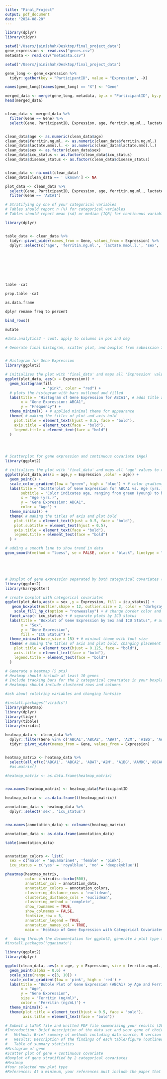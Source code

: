 ```yaml
---
title: "Final_Project"
output: pdf_document
date: "2024-08-20"
---
```

```r

library(dplyr)
library(tidyr)

setwd("/Users/jainishah/Desktop/final_project_data")
gene_expression <- read.csv("genes.csv")
metadata <- read.csv("metadata.csv")

setwd("/Users/jainishah/Desktop/final_project_data")

gene_long <- gene_expression %>%
  tidyr::gather(key = "ParticipantID", value = "Expression", -X)

names(gene_long)[names(gene_long) == "X"] <- "Gene"

merged_data <- merge(gene_long, metadata, by.x = "ParticipantID", by.y = "participant_id")
head(merged_data)


clean_data <- merged_data %>%
  filter(Gene == Gene) %>%
  select(Gene, ParticipantID, Expression, age, ferritin.ng.ml., lactate.mmol.l., sex, icu_status, disease_status)


clean_data$age <- as.numeric(clean_data$age)
clean_data$ferritin.ng.ml. <- as.numeric(clean_data$ferritin.ng.ml.)
clean_data$lactate.mmol.l. <- as.numeric(clean_data$lactate.mmol.l.)
clean_data$sex <- as.factor(clean_data$sex)
clean_data$icu_status <- as.factor(clean_data$icu_status)
clean_data$disease_status <- as.factor(clean_data$disease_status)


clean_data <- na.omit(clean_data)
clean_data[clean_data == ' uknown'] <- NA 

plot_data <- clean_data %>%
  select(Gene, ParticipantID, Expression, age, ferritin.ng.ml., lactate.mmol.l., sex, icu_status, disease_status) %>% 
  filter(Gene == 'ABCA1')


```

```r
# Stratifying by one of your categorical variables
# Tables should report n (%) for categorical variables 
# Tables should report mean (sd) or median [IQR] for continuous variables

library(dplyr)


table_data <- clean_data %>%
  tidyr::pivot_wider(names_from = Gene, values_from = Expression) %>% 
  dplyr::select(c('age', 'ferritin.ng.ml.', 'lactate.mmol.l.', 'sex', 'icu_status', 'disease_status'))








table -cat

prop.table -cat

as.data.frame

dplyr rename freq to percent

bind_rows()

mutate

#data.analytics2 - cont. apply to columns in pos and neg

```



```r
# Generate final histogram, scatter plot, and boxplot from submission 1 (i.e. only for your first gene of interest) incorporating all feedback from your presentations 


# Histogram for Gene Expression
library(ggplot2)

# initializes the plot with 'final_data' and maps all 'Expression' values to the x-axis
ggplot(plot_data, aes(x = Expression)) + 
  geom_histogram(fill
                 = "pink", color = "red") +
  # plots the histogram with bars outlined and filled
  labs(title = "Histogram of Gene Expression for ABCA1", # adds title and axis labels
       x = "Gene Expression: ABCA1",
       y = "Frequency") + 
  theme_minimal() + # applied minimal theme for appearance 
  theme( # making the titles of plot and axis bold
    plot.title = element_text(hjust = 0.5, face = "bold"),
    axis.title = element_text(face = "bold"),
    legend.title = element_text(face = "bold")
  )




# Scatterplot for gene expression and continuous covariate (Age)
library(ggplot2)

# initializes the plot with 'final_data' and maps all 'age' values to x-axis 'Expression' values to the y-axis
ggplot(plot_data,aes(x = age,y = Expression ,color = age)) + 
  geom_point() + 
  scale_color_gradient(low = "green", high = "blue") + # color gradient for age 
  labs(title = "Scatterplot of Gene Expression for ABCA1 vs. Age (yrs.)", # title for plot and axis 
       subtitle = "Color indicates age, ranging from green (young) to blue (old)",
       x = "Age (yrs.)",
       y = "Gene Expression: ABCA1",
       color = "Age") + 
  theme_minimal() +
  theme( # making the titles of axis and plot bold 
    plot.title = element_text(hjust = 0.5, face = "bold"),
    plot.subtitle = element_text(hjust = 0.5), 
    axis.title = element_text(face = "bold"),
    legend.title = element_text(face = "bold")
  ) +

# adding a smooth line to show trend in data 
geom_smooth(method = "loess", se = FALSE, color = "black", linetype = "dashed")





# Boxplot of gene expression separated by both categorical covariates (Sex and ICU Status)
library(ggplot2)
library(harrypotter)

# create boxplot with categorical covariates 
ggplot(plot_data,aes(x = sex ,y = Expression, fill = icu_status)) +
   geom_boxplot(outlier.shape = 12, outlier.size = 2, color = "darkgray", lwd = 0.8, alpha = 0.7) + 
    scale_fill_hp_d(option = "ronweasley") + # change border color and box details 
  facet_wrap(~ icu_status) + # separate plots by ICU status
  labs(title = "Boxplot of Gene Expression by Sex and ICU Status", # assigned titles for axis and plot 
       x = "Sex",
       y = "Gene Expression",
       fill = "ICU Status") + 
  theme_minimal(base_size = 15) + # minimal theme with font size 
  theme( # making the titles of axis and plot bold, changing placement of titles 
    plot.title = element_text(hjust = 0.125, face = "bold"),
    axis.title = element_text(face = "bold"),
    legend.title = element_text(face = "bold")
  ) 
```


```r
# Generate a heatmap (5 pts)
# Heatmap should include at least 10 genes
# Include tracking bars for the 2 categorical covariates in your boxplot
# Heatmaps should include clustered rows and columns 

#ask about cololring variables and changing fontsize

#install.packages("viridis")
library(pheatmap)
library(dplyr)
library(tidyr)
library(tibble)
library(viridis)

heatmap_data <- clean_data %>%
  dplyr::filter(Gene %in% c('ABCA1','ABCA2', 'ABAT', 'A2M', 'A1BG', 'AAMDC', 'ABCA8','ABCA10','ABCA7','AASS')) %>% 
  tidyr::pivot_wider(names_from = Gene, values_from = Expression)


heatmap_matrix <- heatmap_data %>%
  select(all_of(c('ABCA1', 'ABCA2', 'ABAT','A2M', 'A1BG','AAMDC','ABCA8','ABCA10','ABCA7','AASS'))) #%>%
  #as.matrix()

#heatmap_matrix <- as.data.frame(heatmap_matrix)


row.names(heatmap_matrix) <- heatmap_data$ParticipantID

heatmap_matrix <- as.data.frame(t(heatmap_matrix))

annotation_data <- heatmap_data %>%
  dplyr::select('sex', 'icu_status')


row.names(annotation_data) <- colnames(heatmap_matrix)

annotation_data <- as.data.frame(annotation_data)

table(annotation_data)


annotation_colors <- list(
  sex = c('male' = 'aquamarine4', 'female' = 'pink'),
  icu_status = c('yes' = 'royalblue', 'no' = 'deepskyblue'))

pheatmap(heatmap_matrix,
         color = viridis::turbo(500),
         annotation_col = annotation_data,
         annotation_colors = annotation_colors,
         clustering_distance_rows = 'euclidean',
         clustering_distance_cols = 'euclidean',
         clustering_method = 'complete',
         show_rownames = TRUE,
         show_colnames = FALSE,
         fontsize_row = 5,
         annotation_legend = TRUE,
         annotation_names_col = TRUE,
         main = 'Heatmap of Gene Expression with Categorical Covariates: Sex, ICU Status)')

```

```r
#	Going through the documentation for ggplot2, generate a plot type that we did not previously discuss in class that describes your data in a new and unique way (5 pts) 
#install.packages('gganimate')

library(ggplot2)
library(dplyr)

ggplot(clean_data, aes(x = age, y = Expression, size = ferritin.ng.ml., color = ferritin.ng.ml.)) +
  geom_point(alpha = 0.6) +
  scale_size(range = c(3, 10)) +  
  scale_color_gradient(low = 'pink', high = 'red') +
  labs(title = "Bubble Plot of Gene Expression (ABCA1) by Age and Ferritin Levels",
       x = "Age",
       y = "Gene Expression",
       size = "Ferritin (ng/ml)", 
       color = 'Ferritin (ng/mL)') +
  theme_minimal() +
  theme(plot.title = element_text(hjust = 0.5, face = "bold"),
        axis.title = element_text(face = "bold"))

```


```r
# Submit a LaTeX file and knitted PDF file summarizing your results (20 pts total). This file should include the following sections:
#Introduction: Brief description of the data set and your gene of choice for your main plots. Additional gene descriptions aren’t required for genes included in your heatmap.
#	Methods: Brief summary of methods including data source, R version and packages, and clustering algorithm used, as discussed in class. 
#	Results: Description of the findings of each table/figure (outlined below). While you do not need to provide an extensive analysis of each item, you must provide a brief statement referencing them and then cite the relevant table or figure, as discussed in class. Example: “Gene x did not appear to be associated with covariate y (Figure 2).” Additionally, you must typeset and provide captions/figure legends for each item as discussed in class. Required elements include:
#	Table of summary statistics
#Histogram of gene
#Scatter plot of gene + continuous covariate
#Boxplot of gene stratified by 2 categorical covariates
#Heatmap
#Your selected new plot type
#References: At a minimum, your references must include the paper that the dataset came from, an original source for your gene description, and R packages used. All references should be cited within the text as shown in class.

```

